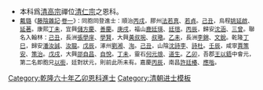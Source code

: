 {{Navbox
|name = 乾隆六十年乙卯恩科殿試金榜
|title = 乾隆六十年（[[1795年]]）乙卯恩科殿試金榜
|titlestyle = background-color:#FFD700;
|image =
|style = width:100%;text-align:center; 
|groupstyle = text-align:center; background-color:#FFD700;
|liststyle = text-align:center;
|state = {{{state<includeonly>|collapsed</includeonly>}}}
|group1 = 第一甲<br>賜進士及第<br>共3名
|list1 = '''[[王以銜]]''' - '''[[莫晉|莫　晉]]''' - '''[[潘世璜]]'''

|group2 = 第二甲<br>賜進士出身<br>共18名
|list2 = [[陳廷桂 (乾隆進士)|陳廷桂]] - [[陳琪 (乾隆進士)|陳　琪]] - [[鄭士超]] - [[沈樂善]] - [[張志緒]] - [[韓文綺]] - [[嚴榮|嚴　榮]] - [[沈焯|沈　焯]] - [[田永年]] - [[喬遠炳]]<br>[[孫憲緒]] - [[舒懷|舒　懷]] - [[趙良雨字頭澍|趙良澍]] - [[胡枚|胡　枚]] - [[吳邦基]] - [[玉麟|玉　麟]] - [[楊汝任]] - [[黃因璉]]<span style="color: #FFFFFF;"> - －－－ - －－－</span>

|group3 = 第三甲<br>賜同進士出身<br>共90名
|list3 = [[高鹗|高　鶚]] - [[閻紹世]] - [[吳元慶 (乾隆進士)|吳元慶]] - [[沈華旭]] - [[黃時沛]] - [[蔡孔易]] - [[王賡琰]] - [[孫珏|孫　珏]] - [[許庭梧]] - [[應丹詔]]<br>[[郭楷|郭　楷]] - [[李德淦]] - [[何會祥]] - [[彭應會]] - [[傅玉林]] - [[多山|多　山]] - [[廖連|廖　連]] - [[詹堅|詹　堅]] - [[任烜|任　烜]] - [[劉重|劉　重]]<br>[[薛玉堂]] - [[陳廷碩]] - [[雷學海]] - [[楊業萬]] - [[賴相棟]] - [[儲嘉珩]] - [[陸開榮]] - [[韓鼎晉]] - [[李繼可]] - [[陳略|陳　略]]<br>[[步毓巖]] - [[姚璋 (乾隆進士)|姚　璋]] - [[唐維錫]] - [[李泉 (乾隆進士)|李　泉]] - [[駱燦|駱　燦]] - [[董健 (乾隆進士)|董　健]] - [[向曾賢]] - [[湯謙|湯　謙]] - [[張鵬昇]] - [[陳躋敬]]<br>[[曹夢鶴]] - [[朱光碞]] - [[完智|完　智]] - [[汪玉林]] - [[吳芳錡]] - [[周有聲]] - [[李鵬 (乾隆進士)|李　鵬]] - [[李逢源]] - [[許鯉躍]] - [[王延弼]]<br>[[羅攀桂]] - [[田維敬]] - [[張鳳枝]] - [[陳宏度]] - [[福興 (乾隆進士)|福　興]] - [[李復元]] - [[曹惪華]] - [[嚴振先]] - [[石文漣]] - [[沈大呂]]<br>[[謝城|謝　城]] - [[刁思卓]] - [[王丹楓]] - [[賈允升]] - [[楊開基]] - [[沈鵬程]] - [[華豐貞]] - [[楊毓江]] - [[蔣瀜|蔣　瀜]] - [[羅天桂]]<br>[[趙宜本]] - [[王晭|王　晭]] - [[蔣維淦]] - [[丁曰恭]] - [[李實 (乾隆進士)|李　實]] - [[商景泰]] - [[葉儒林]] - [[孫奇峯]] - [[鄭道印]] - [[陸梓|陸　梓]]<br>[[周虎彝]] - [[董長春]] - [[沈成渭]] - [[增祿 (乾隆進士)|增　祿]] - [[李金臺]] - [[徐潤第]] - [[潘杰 (乾隆進士)|潘　-{杰}-]] - [[何荇芳]] - [[王瑤臺]] - [[馮瀚 (乾隆進士)|馮　瀚]]
|belowstyle = text-align: center; background-color:#FFD700;
|below='''前一科：[[Template:乾隆五十八年癸丑科殿試金榜|乾隆五十八年癸丑科]]　'''·'''　後一科：[[Template:嘉慶元年丙辰科殿試金榜|嘉慶元年丙辰科]]'''<br>'''同科進士：[[Template:乾隆六十年乙卯恩科武殿試金榜|乾隆六十年乙卯武恩科]]'''
}}
[[Category:乾隆六十年乙卯恩科進士]]
<noinclude>
*本科爲[[乾隆帝|清高宗]]禪位[[嘉庆帝|清仁宗]]之恩科。
*<small>[[戴璐]]《[[藤陰雜記]]·[[s:藤陰雜記/卷1|卷一]]》：同胞同登進士：順治[[Template:順治三年丙戌科殿試金榜|丙戌]]，膠州[[法若真]]、[[法若貞|若貞]]。[[Template:順治六年己丑科殿試金榜|己丑]]，烏程[[姚延啟]]、[[姚延著|延著]]。康熙[[Template:康熙六年丁未科殿試金榜|丁未]]，宜興[[儲方慶]]、[[儲善慶|善慶]]。[[Template:康熙九年庚戌科殿試金榜|庚戌]]，福山[[鹿廷瑛]]、[[鹿廷瑄|廷瑄]]。[[Template:康熙十五年丙辰科殿試金榜|丙辰]]，歸安[[沈涵 (康熙進士)|沈涵]]、[[沈三曾|三曾]]。聯名入翰林：[[Template:康熙四十八年己丑科殿試金榜|己丑]]，長洲[[張學庠]]、[[張學賢|學賢]]，大興[[黃叔琬]]、[[黃叔璥|叔璥]]。[[Template:康熙五十四年乙未科殿試金榜|乙未]]，長洲[[李錦]]、[[李文銳|文銳]]。乾隆[[Template:乾隆二年丁巳恩科殿試金榜|丁巳]]，歸安[[潘汝誠]]、[[潘汝龍|汝龍]]。[[Template:乾隆十三年戊辰科殿試金榜|戊辰]]，涿州[[劉湘]]、[[劉洵|洵]]。[[Template:乾隆三十四年己丑科殿試金榜|己丑]]，山陰[[沈詩李]]、[[沈詩杜|詩杜]]。[[Template:乾隆三十七年壬辰科殿試金榜|壬辰]]，咸寧[[賈策安]]、[[賈策治|策治]]。[[Template:乾隆四十三年戊戌科殿試金榜|戊戌]]，大興[[邵自昌]]、[[邵自悅|自悅]]。[[Template:乾隆五十二年丁未科殿試金榜|丁未]]，靈石[[何道沖|何元烺]]、[[何道生|道生]]。[[Template:乾隆六十年乙卯恩科殿試金榜|乙卯]]，吾郡[[王以鋙]]中會元，第二名即胞兄[[王以銜|以銜]]，廷對狀元，則前此所未有。嘉慶[[Template:嘉慶元年丙辰科殿試金榜|丙辰]]，南昌[[許廷椿]]、[[許應喈|應喈]]。</small>
[[Category:乾隆六十年乙卯恩科進士| ]]
[[Category:清朝进士模板]]
</noinclude>